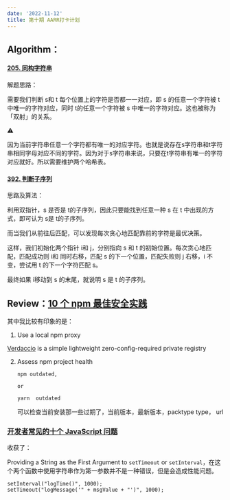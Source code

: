 ```yaml
---
date: '2022-11-12'
title: 第十期 AARR打卡计划
---
```


## Algorithm：

#### [205. 同构字符串](https://leetcode.cn/problems/isomorphic-strings/)

解题思路： 

需要我们判断 s和 t 每个位置上的字符是否都一一对应，即 s 的任意一个字符被 t 中唯一的字符对应，同时 t的任意一个字符被 s 中唯一的字符对应。这也被称为「双射」的关系。

⚠️

因为当前字符串任意一个字符都有唯一的对应字符。也就是说存在s字符串和t字符串相同字母对应不同的字符。因为对于s字符串来说，只要在t字符串有唯一的字符对应就好。所以需要维护两个哈希表。

#### [392. 判断子序列](https://leetcode.cn/problems/is-subsequence/)

思路及算法：

利用双指针，s 是否是 t的子序列，因此只要能找到任意一种 s 在 t 中出现的方式，即可认为 s是 t的子序列。

而当我们从前往后匹配，可以发现每次贪心地匹配靠前的字符是最优决策。

这样，我们初始化两个指针 i和 j，分别指向 s 和 t 的初始位置。每次贪心地匹配，匹配成功则 i和 同时右移，匹配 s 的下一个位置，匹配失败则 j 右移，i 不变，尝试用 t 的下一个字符匹配 s。

最终如果 i移动到 s 的末尾，就说明 s 是 t 的子序列。

## Review：[10 个 npm 最佳安全实践](https://snyk.io/blog/ten-npm-security-best-practices/?utm_campaign=AOM-2022&utm_medium=Paid-Email&utm_source=Cooperpress-Javascript-Weekly&utm_content=ten-npm-security-best-practices)

其中我比较有印象的是：

1. Use a local npm proxy

[Verdaccio](https://verdaccio.org/) is a simple lightweight zero-config-required private registry

2. Assess npm project health

   ```
   npm outdated,
   
   or
   
   yarn  outdated 
   ```

   可以检查当前安装那一些过期了，当前版本，最新版本，packtype type， url

### [开发者常见的十个 JavaScript 问题](https://www.toptal.com/javascript/10-most-common-javascript-mistakes)

收获了： 

Providing a String as the First Argument to `setTimeout` or `setInterval`，在这个两个函数中使用字符串作为第一参数并不是一种错误，但是会造成性能问题。

```
setInterval("logTime()", 1000);
setTimeout("logMessage('" + msgValue + "')", 1000);
```

